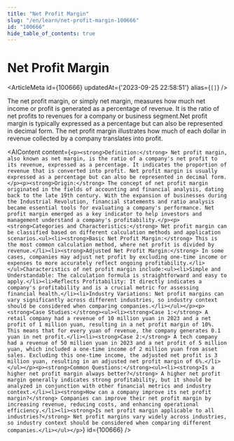 ```yaml
---
title: "Net Profit Margin"
slug: "/en/learn/net-profit-margin-100666"
id: "100666"
hide_table_of_contents: true
---
```



# Net Profit Margin

<ArticleMeta id={100666} updatedAt={'2023-09-25 22:58:51'} alias={`[]`} />
<div className='border-solid border-b border-t-0 my-4 border-[var(--ifm-color-gray-300)]' />

The net profit margin, or simply net margin, measures how much net income or profit is generated as a percentage of revenue. It is the ratio of net profits to revenues for a company or business segment.Net profit margin is typically expressed as a percentage but can also be represented in decimal form. The net profit margin illustrates how much of each dollar in revenue collected by a company translates into profit.

<AIContent content={`<p><strong>Definition:</strong> Net profit margin, also known as net margin, is the ratio of a company's net profit to its revenue, expressed as a percentage. It indicates the proportion of revenue that is converted into profit. Net profit margin is usually expressed as a percentage but can also be represented in decimal form.</p><p><strong>Origin:</strong> The concept of net profit margin originated in the fields of accounting and financial analysis, dating back to the late 19th century. With the expansion of businesses during the Industrial Revolution, financial statements and ratio analysis became essential tools for evaluating a company's performance. Net profit margin emerged as a key indicator to help investors and management understand a company's profitability.</p><p><strong>Categories and Characteristics:</strong> Net profit margin can be classified based on different calculation methods and application scenarios.<ul><li><strong>Basic Net Profit Margin:</strong> This is the most common calculation method, where net profit is divided by revenue.</li><li><strong>Adjusted Net Profit Margin:</strong> In some cases, companies may adjust net profit by excluding one-time income or expenses to more accurately reflect ongoing profitability.</li></ul>Characteristics of net profit margin include:<ul><li>Simple and Understandable: The calculation formula is straightforward and easy to apply.</li><li>Reflects Profitability: It directly indicates a company's profitability and is a crucial metric for assessing financial health.</li><li>Industry Variations: Net profit margins can vary significantly across different industries, so industry context should be considered when comparing companies.</li></ul></p><p><strong>Case Studies:</strong><ul><li><strong>Case 1:</strong> A retail company had a revenue of 10 million yuan in 2023 and a net profit of 1 million yuan, resulting in a net profit margin of 10%. This means that for every yuan of revenue, the company generates 0.1 yuan in net profit.</li><li><strong>Case 2:</strong> A tech company had a revenue of 50 million yuan in 2023 and a net profit of 5 million yuan, which included a one-time income of 2 million yuan from asset sales. Excluding this one-time income, the adjusted net profit is 3 million yuan, resulting in an adjusted net profit margin of 6%.</li></ul></p><p><strong>Common Questions:</strong><ul><li><strong>Is a higher net profit margin always better?</strong> A higher net profit margin generally indicates strong profitability, but it should be analyzed in conjunction with other financial metrics and industry context.</li><li><strong>How can a company improve its net profit margin?</strong> Companies can improve their net profit margin by increasing revenue, reducing costs, and enhancing operational efficiency.</li><li><strong>Is net profit margin applicable to all industries?</strong> Net profit margins vary widely across industries, so industry context should be considered when comparing different companies.</li></ul></p>`} id={100666} />
